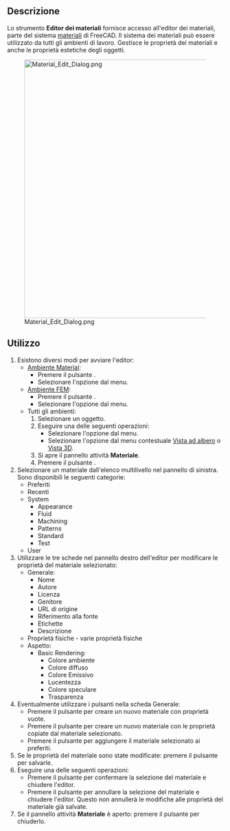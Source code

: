 <languages/>

{{Docnav/it
|
|
|[[Material_Workbench/it|Material]]
|IconL=
|IconR=
|IconC=Workbench_Material.svg
}}

{{GuiCommand/it
|Name=Material Edit
|Name/it=Modifica
|MenuLocation=Material → Modifica...<br>Model → Materiali → Editor dei materiali
|Workbenches=[[Material_Workbench/it|Material]], [[FEM_Workbench/it|FEM]]
|Version=1.0
|SeeAlso=[[FEM_MaterialEditor/it|FEM Editor dei materiali]]
}}

<span id="Description"></span>
==Descrizione==

Lo strumento '''Editor dei materiali''' fornisce accesso all'editor dei materiali, parte del sistema [[Material|materiali]] di FreeCAD. Il sistema dei materiali può essere utilizzato da tutti gli ambienti di lavoro. Gestisce le proprietà dei materiali e anche le proprietà estetiche degli oggetti.

[[Image:Material_Edit_Dialog.png|600px]]

<span id="Usage"></span>
==Utilizzo==

# Esistono diversi modi per avviare l'editor:
#* [[Material_Workbench/it|Ambiente Material]]:
#** Premere il pulsante {{Button|[[Image:Material_Edit.svg|16px]] [[Material_Edit/it|Modifica...]]}}.
#** Selezionare l'opzione {{MenuCommand|Materiali → [[Image:Material_Edit.svg|16px]] Modifica...}} dal menu.
#* [[FEM_Workbench/it|Ambiente FEM]]:
#** Premere il pulsante {{Button|[[Image:FEM_MaterialEditor.svg|16px]] [[FEM_MaterialEditor/it|Editor dei materiali]]}}.
#** Selezionare l'opzione {{MenuCommand|Modello → Materiali → [[Image:FEM_MaterialEditor.svg|16px]] Editor dei materiali}} dal menu.
#* Tutti gli ambienti:
#*# Selezionare un oggetto.
#*# Eseguire una delle seguenti operazioni:
#*#* Selezionare l'opzione {{MenuCommand|Visualizza → [[Image:Material_Edit.svg|16px]] Materiale...}} dal menu.
#*#* Selezionare l'opzione {{MenuCommand|[[Image:Material_Edit.svg|16px]] Materiale...}} dal menu contestuale [[Tree_view/it|Vista ad albero]] o [[3D_view/it|Vista 3D]].
#*# Si apre il pannello attività '''Materiale'''.
#*# Premere il pulsante {{Button|Avvia editor}}.
# Selezionare un materiale dall'elenco multilivello nel pannello di sinistra. Sono disponibili le seguenti categorie:
#* Preferiti
#* Recenti
#* System
#** Appearance
#** Fluid
#** Machining
#** Patterns
#** Standard
#** Test
#* User
# Utilizzare le tre schede nel pannello destro dell'editor per modificare le proprietà del materiale selezionato:
#* Generale:
#** Nome
#** Autore
#** Licenza
#** Genitore
#** URL di origine
#** Riferimento alla fonte
#** Etichette
#** Descrizione
#* Proprietà fisiche - varie proprietà fisiche
#* Aspetto:
#** Basic Rendering:
#*** Colore ambiente
#*** Colore diffuso
#*** Colore Emissivo
#*** Lucentezza
#*** Colore speculare
#*** Trasparenza
# Eventualmente utilizzare i pulsanti nella scheda Generale:
#* Premere il pulsante {{Button|Nuovo}} per creare un nuovo materiale con proprietà vuote.
#* Premere il pulsante {{Button|Eredita nuovo}} per creare un nuovo materiale con le proprietà copiate dal materiale selezionato.
#* Premere il pulsante {{Button|*}} per aggiungere il materiale selezionato ai preferiti.
# Se le proprietà del materiale sono state modificate: premere il pulsante {{Button|Salva}} per salvarle.
# Eseguire una delle seguenti operazioni:
#* Premere il pulsante {{Button|OK}} per confermare la selezione del materiale e chiudere l'editor.
#* Premere il pulsante {{Button|Annulla}} per annullare la selezione del materiale e chiudere l'editor. Questo non annullerà le modifiche alle proprietà del materiale già salvate.
# Se il pannello attività '''Materiale''' è aperto: premere il pulsante {{Button|Chiudi}} per chiuderlo.


{{Docnav/it
|
|
|[[Material_Workbench/it|Material]]
|IconL=
|IconR=
|IconC=Workbench_Material.svg
}}

{{Userdocnavi}}